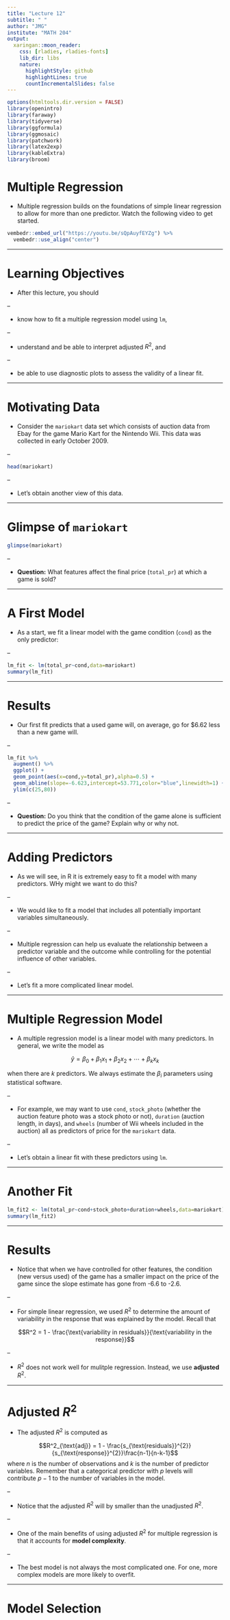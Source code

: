 ```yaml
---
title: "Lecture 12"
subtitle: " "
author: "JMG"
institute: "MATH 204"
output:
  xaringan::moon_reader:
    css: [rladies, rladies-fonts]
    lib_dir: libs
    nature:
      highlightStyle: github
      highlightLines: true
      countIncrementalSlides: false
---
```



```r
options(htmltools.dir.version = FALSE)
library(openintro)
library(faraway)
library(tidyverse)
library(ggformula)
library(ggmosaic)
library(patchwork)
library(latex2exp)
library(kableExtra)
library(broom)
```


# Multiple Regression

- Multiple regression builds on the foundations of simple linear regression to allow for more than one predictor. Watch the following video to get started.

```r
vembedr::embed_url("https://youtu.be/sQpAuyfEYZg") %>%
  vembedr::use_align("center")
```

---

# Learning Objectives

- After this lecture, you should

--

  - know how to fit a multiple regression model using `lm`,
  
--

  - understand and be able to interpret adjusted $R^2$, and 
  
--

  - be able to use diagnostic plots to assess the validity of a linear fit. 
  
---

# Motivating Data

- Consider the `mariokart` data set which consists of auction data from Ebay for the game Mario Kart for the Nintendo Wii. This data was collected in early October 2009.

--

```r
head(mariokart)
```

--

- Let's obtain another view of this data.

---

# Glimpse of `mariokart`

```r
glimpse(mariokart)
```

--

- **Question:** What features affect the final price (`total_pr`) at which a game is sold? 

---

# A First Model

- As a start, we fit a linear model with the game condition (`cond`) as the only predictor:

--

```r
lm_fit <- lm(total_pr~cond,data=mariokart)
summary(lm_fit)
```

---

# Results

- Our first fit predicts that a used game will, on average, go for $6.62 less than a new game will. 

--

```r
lm_fit %>% 
  augment() %>% 
  ggplot() + 
  geom_point(aes(x=cond,y=total_pr),alpha=0.5) +
  geom_abline(slope=-6.623,intercept=53.771,color="blue",linewidth=1) + 
  ylim(c(25,80))
```


--

- **Question:** Do you think that the condition of the game alone is sufficient to predict the price of the game? Explain why or why not. 

---

# Adding Predictors

- As we will see, in R it is extremely easy to fit a model with many predictors. WHy might we want to do this? 

--

- We would like to fit a model that includes all potentially important variables simultaneously. 

--


- Multiple regression can help us evaluate the relationship between a predictor variable and the outcome while controlling for the potential influence of other variables. 

--

- Let's fit a more complicated linear model.

---

# Multiple Regression Model

- A multiple regression model is a linear model with many predictors. In general, we write the model as

$$\hat{y} = \beta_{0} + \beta_{1}x_{1} + \beta_{2}x_{2} + \cdots + \beta_{k}x_{k}$$

when there are $k$ predictors. We always estimate the $\beta_{i}$ parameters using statistical software. 

--

- For example, we may want to use `cond`, `stock_photo` (whether the auction feature photo was a stock photo or not), `duration` (auction length, in days), and `wheels` (number of Wii wheels included in the auction) all as predictors of price for the `mariokart` data. 

--

- Let's obtain a linear fit with these predictors using `lm`. 

---

# Another Fit

```r
lm_fit2 <- lm(total_pr~cond+stock_photo+duration+wheels,data=mariokart)
summary(lm_fit2)
```


---

# Results

- Notice that when we have controlled for other features, the condition (new versus used) of the game  has a smaller impact on the price of the game since the slope estimate has gone from -6.6 to -2.6. 

--

- For simple linear regression, we used $R^2$ to determine the amount of variability in the response that was explained by the model. Recall that

$$R^2 = 1 - \frac{\text{variability in residuals}}{\text{variability in the response}}$$

--

- $R^2$ does not work well for mulitple regression. Instead, we use **adjusted** $R^2$.

---

# Adjusted $R^2$

- The adjusted $R^2$ is computed as

$$R^2_{\text{adj}} = 1 - \frac{s_{\text{residuals}}^{2}}{s_{\text{response}}^{2}}\frac{n-1}{n-k-1}$$
where $n$ is the number of observations and $k$ is the number of predictor variables. Remember that a categorical predictor with $p$ levels will contribute $p-1$ to the number of variables in the model. 

--

- Notice that the adjusted $R^2$ will by smaller than the unadjusted $R^2$. 

--

- One of the main benefits of using adjusted $R^2$ for multiple regression is that it accounts for **model complexity**. 

--

- The best model is not always the most complicated one. For one, more complex models are more likely to overfit. 

---

# Model Selection 

